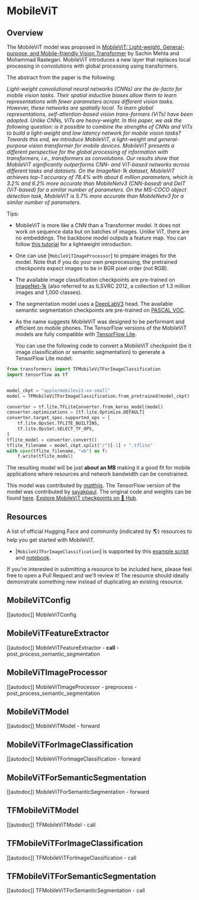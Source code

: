 <!--Copyright 2022 The HuggingFace Team. All rights reserved.

Licensed under the Apache License, Version 2.0 (the "License"); you may not use this file except in compliance with
the License. You may obtain a copy of the License at

http://www.apache.org/licenses/LICENSE-2.0

Unless required by applicable law or agreed to in writing, software distributed under the License is distributed on
an "AS IS" BASIS, WITHOUT WARRANTIES OR CONDITIONS OF ANY KIND, either express or implied. See the License for the
specific language governing permissions and limitations under the License.
-->

# MobileViT

## Overview

The MobileViT model was proposed in [MobileViT: Light-weight, General-purpose, and Mobile-friendly Vision Transformer](https://arxiv.org/abs/2110.02178) by Sachin Mehta and Mohammad Rastegari. MobileViT introduces a new layer that replaces local processing in convolutions with global processing using transformers.

The abstract from the paper is the following:

*Light-weight convolutional neural networks (CNNs) are the de-facto for mobile vision tasks. Their spatial inductive biases allow them to learn representations with fewer parameters across different vision tasks. However, these networks are spatially local. To learn global representations, self-attention-based vision trans-formers (ViTs) have been adopted. Unlike CNNs, ViTs are heavy-weight. In this paper, we ask the following question: is it possible to combine the strengths of CNNs and ViTs to build a light-weight and low latency network for mobile vision tasks? Towards this end, we introduce MobileViT, a light-weight and general-purpose vision transformer for mobile devices. MobileViT presents a different perspective for the global processing of information with transformers, i.e., transformers as convolutions. Our results show that MobileViT significantly outperforms CNN- and ViT-based networks across different tasks and datasets. On the ImageNet-1k dataset, MobileViT achieves top-1 accuracy of 78.4% with about 6 million parameters, which is 3.2% and 6.2% more accurate than MobileNetv3 (CNN-based) and DeIT (ViT-based) for a similar number of parameters. On the MS-COCO object detection task, MobileViT is 5.7% more accurate than MobileNetv3 for a similar number of parameters.*

Tips:

- MobileViT is more like a CNN than a Transformer model. It does not work on sequence data but on batches of images. Unlike ViT, there are no embeddings. The backbone model outputs a feature map. You can follow [this tutorial](https://keras.io/examples/vision/mobilevit) for a lightweight introduction.
- One can use [`MobileViTImageProcessor`] to prepare images for the model. Note that if you do your own preprocessing, the pretrained checkpoints expect images to be in BGR pixel order (not RGB).
- The available image classification checkpoints are pre-trained on [ImageNet-1k](https://huggingface.co/datasets/imagenet-1k) (also referred to as ILSVRC 2012, a collection of 1.3 million images and 1,000 classes).
- The segmentation model uses a [DeepLabV3](https://arxiv.org/abs/1706.05587) head. The available semantic segmentation checkpoints are pre-trained on [PASCAL VOC](http://host.robots.ox.ac.uk/pascal/VOC/).
- As the name suggests MobileViT was designed to be performant and efficient on mobile phones. The TensorFlow versions of the MobileViT models are fully compatible with [TensorFlow Lite](https://www.tensorflow.org/lite).

  You can use the following code to convert a MobileViT checkpoint (be it image classification or semantic segmentation) to generate a
  TensorFlow Lite model:

```py
from transformers import TFMobileViTForImageClassification
import tensorflow as tf


model_ckpt = "apple/mobilevit-xx-small"
model = TFMobileViTForImageClassification.from_pretrained(model_ckpt)

converter = tf.lite.TFLiteConverter.from_keras_model(model)
converter.optimizations = [tf.lite.Optimize.DEFAULT]
converter.target_spec.supported_ops = [
    tf.lite.OpsSet.TFLITE_BUILTINS,
    tf.lite.OpsSet.SELECT_TF_OPS,
]
tflite_model = converter.convert()
tflite_filename = model_ckpt.split("/")[-1] + ".tflite"
with open(tflite_filename, "wb") as f:
    f.write(tflite_model)
```

  The resulting model will be just **about an MB** making it a good fit for mobile applications where resources and network
  bandwidth can be constrained.


This model was contributed by [matthijs](https://huggingface.co/Matthijs). The TensorFlow version of the model was contributed by [sayakpaul](https://huggingface.co/sayakpaul). The original code and weights can be found [here](https://github.com/apple/ml-cvnets).
[Explore MobileViT checkpoints on 🤗 Hub](https://huggingface.co/models?sort=downloads&search=MobileViT).

## Resources

A list of official Hugging Face and community (indicated by 🌎) resources to help you get started with MobileViT.

<PipelineTag pipeline="image-classification"/>

- [`MobileViTForImageClassification`] is supported by this [example script](https://github.com/huggingface/transformers/tree/main/examples/pytorch/image-classification) and [notebook](https://colab.research.google.com/github/huggingface/notebooks/blob/main/examples/image_classification.ipynb).

If you're interested in submitting a resource to be included here, please feel free to open a Pull Request and we'll review it! The resource should ideally demonstrate something new instead of duplicating an existing resource.

## MobileViTConfig

[[autodoc]] MobileViTConfig

## MobileViTFeatureExtractor

[[autodoc]] MobileViTFeatureExtractor
    - __call__
    - post_process_semantic_segmentation

## MobileViTImageProcessor

[[autodoc]] MobileViTImageProcessor
    - preprocess
    - post_process_semantic_segmentation

## MobileViTModel

[[autodoc]] MobileViTModel
    - forward

## MobileViTForImageClassification

[[autodoc]] MobileViTForImageClassification
    - forward

## MobileViTForSemanticSegmentation

[[autodoc]] MobileViTForSemanticSegmentation
    - forward

## TFMobileViTModel

[[autodoc]] TFMobileViTModel
    - call

## TFMobileViTForImageClassification

[[autodoc]] TFMobileViTForImageClassification
    - call

## TFMobileViTForSemanticSegmentation

[[autodoc]] TFMobileViTForSemanticSegmentation
    - call
